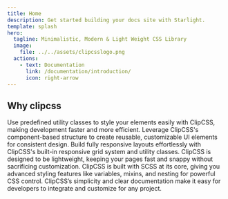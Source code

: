 ```yaml
---
title: Home
description: Get started building your docs site with Starlight.
template: splash
hero:
  tagline: Minimalistic, Modern & Light Weight CSS Library
  image:
    file: ../../assets/clipcsslogo.png
  actions:
    - text: Documentation
      link: /documentation/introduction/
      icon: right-arrow
---
```



## Why clipcss

<CardGrid stagger>
	<Card title="Utility-first Design" icon="pencil">
		Use predefined utility classes to style your elements easily with ClipCSS, making development faster and more efficient.
	</Card>
	<Card title="Customizable Components" icon="add-document">
		Leverage ClipCSS's component-based structure to create reusable, customizable UI elements for consistent design.
	</Card>
	<Card title="Responsive Flexibility" icon="setting">
		Build fully responsive layouts effortlessly with ClipCSS's built-in responsive grid system and utility classes.
	</Card>
	<Card title="Lightweight and Fast" icon="open-book">
		ClipCSS is designed to be lightweight, keeping your pages fast and snappy without sacrificing customization.
	</Card>
	<Card title="SCSS Powered" icon="setting">
		ClipCSS is built with SCSS at its core, giving you advanced styling features like variables, mixins, and nesting for powerful CSS control.
	</Card>
	<Card title="Developer-friendly" icon="open-book">
		ClipCSS’s simplicity and clear documentation make it easy for developers to integrate and customize for any project.
	</Card>
</CardGrid>

